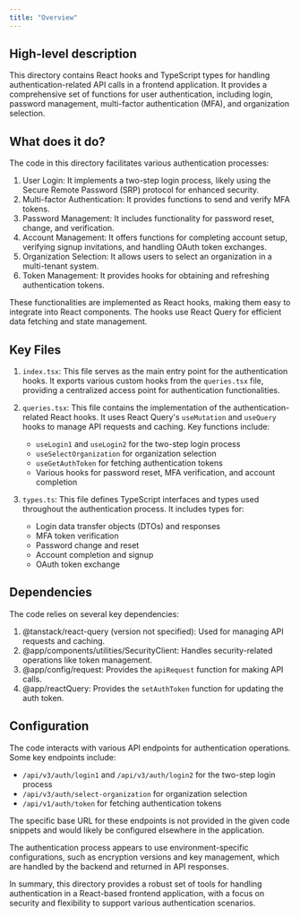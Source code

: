 ```yaml
---
title: "Overview"
---
```


## High-level description
This directory contains React hooks and TypeScript types for handling authentication-related API calls in a frontend application. It provides a comprehensive set of functions for user authentication, including login, password management, multi-factor authentication (MFA), and organization selection.

## What does it do?
The code in this directory facilitates various authentication processes:

1. User Login: It implements a two-step login process, likely using the Secure Remote Password (SRP) protocol for enhanced security.
2. Multi-factor Authentication: It provides functions to send and verify MFA tokens.
3. Password Management: It includes functionality for password reset, change, and verification.
4. Account Management: It offers functions for completing account setup, verifying signup invitations, and handling OAuth token exchanges.
5. Organization Selection: It allows users to select an organization in a multi-tenant system.
6. Token Management: It provides hooks for obtaining and refreshing authentication tokens.

These functionalities are implemented as React hooks, making them easy to integrate into React components. The hooks use React Query for efficient data fetching and state management.

## Key Files

1. `index.tsx`: This file serves as the main entry point for the authentication hooks. It exports various custom hooks from the `queries.tsx` file, providing a centralized access point for authentication functionalities.

2. `queries.tsx`: This file contains the implementation of the authentication-related React hooks. It uses React Query's `useMutation` and `useQuery` hooks to manage API requests and caching. Key functions include:
   - `useLogin1` and `useLogin2` for the two-step login process
   - `useSelectOrganization` for organization selection
   - `useGetAuthToken` for fetching authentication tokens
   - Various hooks for password reset, MFA verification, and account completion

3. `types.ts`: This file defines TypeScript interfaces and types used throughout the authentication process. It includes types for:
   - Login data transfer objects (DTOs) and responses
   - MFA token verification
   - Password change and reset
   - Account completion and signup
   - OAuth token exchange

## Dependencies
The code relies on several key dependencies:

1. @tanstack/react-query (version not specified): Used for managing API requests and caching.
2. @app/components/utilities/SecurityClient: Handles security-related operations like token management.
3. @app/config/request: Provides the `apiRequest` function for making API calls.
4. @app/reactQuery: Provides the `setAuthToken` function for updating the auth token.

## Configuration
The code interacts with various API endpoints for authentication operations. Some key endpoints include:

- `/api/v3/auth/login1` and `/api/v3/auth/login2` for the two-step login process
- `/api/v3/auth/select-organization` for organization selection
- `/api/v1/auth/token` for fetching authentication tokens

The specific base URL for these endpoints is not provided in the given code snippets and would likely be configured elsewhere in the application.

The authentication process appears to use environment-specific configurations, such as encryption versions and key management, which are handled by the backend and returned in API responses.

In summary, this directory provides a robust set of tools for handling authentication in a React-based frontend application, with a focus on security and flexibility to support various authentication scenarios.